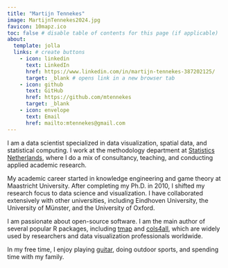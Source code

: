 ```yaml
---
title: "Martijn Tennekes"
image: MartijnTennekes2024.jpg
favicon: 10mapz.ico
toc: false # disable table of contents for this page (if applicable)
about: 
  template: jolla 
  links: # create buttons
    - icon: linkedin
      text: LinkedIn
      href: https://www.linkedin.com/in/martijn-tennekes-387202125/
      target: _blank # opens link in a new browser tab
    - icon: github
      text: GitHub
      href: https://github.com/mtennekes
      target: _blank
    - icon: envelope
      text: Email
      href: mailto:mtennekes@gmail.com
---
```


I am a data scientist specialized in data visualization, spatial data, and statistical computing. I work at the methodology department at [Statistics Netherlands](https://www.cbs.nl/en-gb/), where I do a mix of consultancy, teaching, and conducting applied academic research.

My academic career started in knowledge engineering and game theory at Maastricht University. After completing my Ph.D. in 2010, I shifted my research focus to data science and visualization. I have collaborated extensively with other universities, including Eindhoven University, the University of Münster, and the University of Oxford.

I am passionate about open-source software. I am the main author of several popular R packages, including [tmap](https://r-tmap.github.io/tmap/) and [cols4all](https://cols4all.github.io/cols4all-R/), which are widely used by researchers and data visualization professionals worldwide.

In my free time, I enjoy playing [guitar](https://open.spotify.com/artist/1r0UM2CTI9nvqjsXN5ihNa), doing outdoor sports, and spending time with my family.
